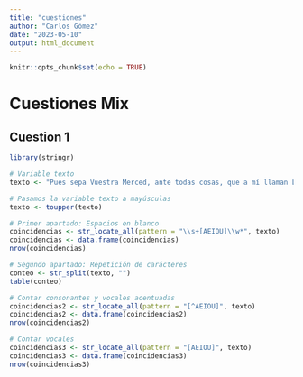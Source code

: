 ```yaml
---
title: "cuestiones"
author: "Carlos Gómez"
date: "2023-05-10"
output: html_document
---
```


```r
knitr::opts_chunk$set(echo = TRUE)
```

# Cuestiones Mix

## Cuestion 1
```r
library(stringr)

# Variable texto 
texto <- "Pues sepa Vuestra Merced, ante todas cosas, que a mí llaman Lázaro de Tormes, hijo de Tomé González y de Antona Pérez, naturales de Tejares, aldea de Salamanca. Mi nacimiento fue dentro del río Tormes, por la cual causa tomé el sobrenombre; y fue de esta manera: mi padre, que Dios perdone, tenía cargo de proveer una molienda de una aceña que está ribera de aquel río, en la cual fue molinero más de quince años; y, estando mi madre una noche en la aceña, preñada de mí, tomóle el parto y parióme allí. De manera que con verdad me puedo decir nacido en el río. Pues siendo yo niño de ocho años, achacaron a mi padre ciertas sangrías mal hechas en los costales de los que allí a moler venían, por lo cual fue preso, y confesó y no negó, y padeció persecución por justicia. Espero en Dios que está en la gloria, pues el Evangelio los llama bienaventurados. En este tiempo se hizo cierta armada contra moros, entre los cuales fue mi padre (que a la sazón estaba desterrado por el desastre ya dicho), con cargo de acemilero de un caballero que allá fue. Y con su señor, como leal criado, feneció su vida. Mi viuda madre, como sin marido y sin abrigo se viese, determinó arrimarse a los buenos por ser uno de ellos, y vínose a vivir a la ciudad y alquiló una casilla y metióse a guisar de comer a ciertos estudiantes, y lavaba la ropa a ciertos mozos de caballos del comendador de la Magdalena, de manera que fue frecuentando las caballerizas."

# Pasamos la variable texto a mayúsculas
texto <- toupper(texto)

# Primer apartado: Espacios en blanco 
coincidencias <- str_locate_all(pattern = "\\s+[AEIOU]\\w*", texto)
coincidencias <- data.frame(coincidencias)
nrow(coincidencias)

# Segundo apartado: Repetición de carácteres
conteo <- str_split(texto, "")
table(conteo)

# Contar consonantes y vocales acentuadas 
coincidencias2 <- str_locate_all(pattern = "[^AEIOU]", texto)
coincidencias2 <- data.frame(coincidencias2)
nrow(coincidencias2)

# Contar vocales
coincidencias3 <- str_locate_all(pattern = "[AEIOU]", texto)
coincidencias3 <- data.frame(coincidencias3)
nrow(coincidencias3)
```

